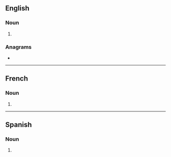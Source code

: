 ==English==

===Noun===
{{head|en|noun form}}

# {{plural of|en|senior}}

===Anagrams===
* {{anagrams|en|a=einorss|Serinos|seroins|sonsier}}

----

==French==

===Noun===
{{head|fr|noun plural form|g=m}}

# {{plural of|fr|senior}}

----

==Spanish==

===Noun===
{{head|es|noun form}}

# {{plural of|es|senior}}